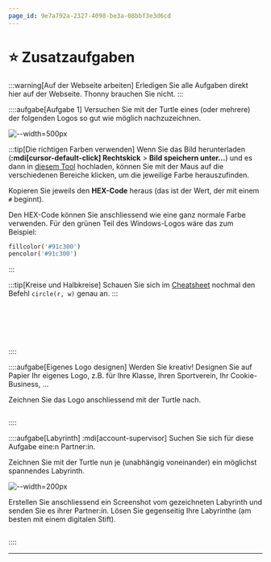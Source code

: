 ```yaml
---
page_id: 9e7a792a-2327-4098-be3a-08bbf3e3d6cd
---
```


# ⭐️ Zusatzaufgaben
:::warning[Auf der Webseite arbeiten]
Erledigen Sie alle Aufgaben direkt hier auf der Webseite. Thonny brauchen Sie nicht.
:::

::::aufgabe[Aufgabe 1]
<TaskState id='a348e952-ee38-4cab-a462-273eca98e970' />
Versuchen Sie mit der Turtle eines (oder mehrere) der folgenden Logos so gut wie möglich nachzuzeichnen.

![--width=500px](img/zusatz/logos.png)

:::tip[Die richtigen Farben verwenden]
Wenn Sie das Bild herunterladen (__:mdi[cursor-default-click] Rechtskick__ > __Bild speichern unter...__) und es dann in [diesem Tool](https://imagecolorpicker.com/) hochladen, können Sie mit der Maus auf die verschiedenen Bereiche klicken, um die jeweilige Farbe herauszufinden.

Kopieren Sie jeweils den **HEX-Code** heraus (das ist der Wert, der mit einem `#` beginnt).

Den HEX-Code können Sie anschliessend wie eine ganz normale Farbe verwenden. Für den grünen Teil des Windows-Logos wäre das zum Beispiel:
```py
fillcolor('#91c300')
pencolor('#91c300')
```
:::

:::tip[Kreise und Halbkreise]
Schauen Sie sich im [Cheatsheet](../Cheatsheet-Turtle-Befehle) nochmal den Befehl `circle(r, w)` genau an.
:::

```py live_py title=Windows id=02182a23-11fa-462b-b6af-e386767974ae
```

```py live_py title=Spotify id=3cb6b232-b6d6-4247-9f48-4d962c39412b
```

```py live_py title=Android id=b9cb1bf7-0293-4b3f-994a-f29d2039f8e0
```

```py live_py title=Instagram id=0056fe7b-1848-4c16-bad2-b961bc8a13fe
```

```py live_py title=Apple id=53f3adeb-33a3-4bc9-b03c-c592a3b94cf4
```

```py live_py title=YouTube id=ec85274b-35eb-4cd2-a833-a984dcf62ec2
```
::::

::::aufgabe[Eigenes Logo designen]
<TaskState id='36aa534a-651a-494c-9f08-06a30e0f61ee' />
Werden Sie kreativ! Designen Sie auf Papier Ihr eigenes Logo, z.B. für Ihre Klasse, Ihren Sportverein, Ihr Cookie-Business, ...

Zeichnen Sie das Logo anschliessend mit der Turtle nach.

```py live_py title=logo.py id=fcefe2d0-7301-4714-a39b-c4bf18232609
```
::::

::::aufgabe[Labyrinth]
<TaskState id='f769eedb-d4ad-43ac-ac25-7dc1c8e11adc' />
:mdi[account-supervisor] Suchen Sie sich für diese Aufgabe eine:n Partner:in.

Zeichnen Sie mit der Turtle nun je (unabhängig voneinander) ein möglichst spannendes Labyrinth.

![--width=200px](img/zusatz/maze.svg)

Erstellen Sie anschliessend ein Screenshot vom gezeichneten Labyrinth und senden Sie es ihrer Partner:in. Lösen Sie gegenseitig Ihre Labyrinthe (am besten mit einem digitalen Stift).
```py live_py title=labyrinth.py id=964db73c-edca-4949-bdd0-46ca46b5f322
```
::::

---